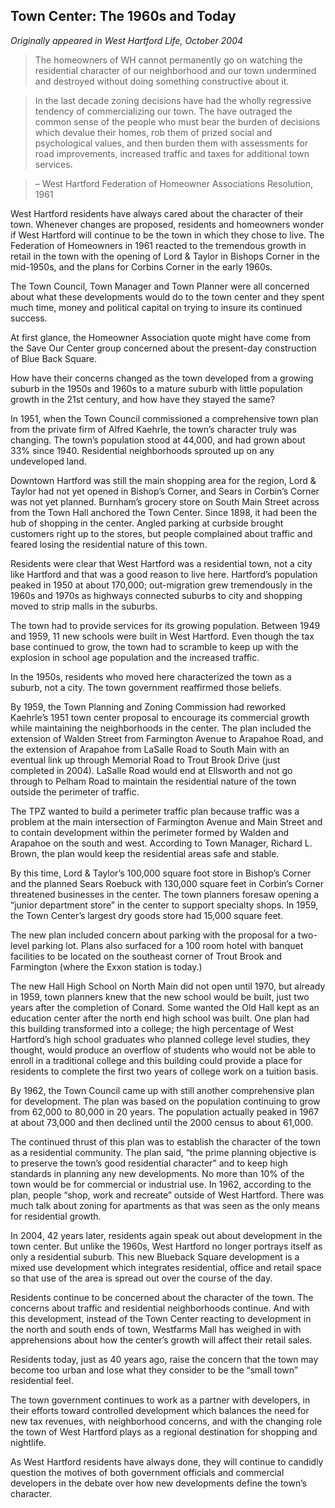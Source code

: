 ## Town Center: The 1960s and Today {-}

*Originally appeared in West Hartford Life, October 2004*

> The homeowners of WH cannot permanently go on watching the residential character of our neighborhood and our town undermined and destroyed without doing something constructive about it.

> In the last decade zoning decisions have had the wholly regressive tendency of commercializing our town. The have outraged the common sense of the people who must bear the burden of decisions which devalue their homes, rob them of prized social and psychological values, and then burden them with assessments for road improvements, increased traffic and taxes for additional town services.

> -- West Hartford Federation of Homeowner Associations Resolution, 1961

West Hartford residents have always cared about the character of their town. Whenever changes are proposed, residents and homeowners wonder if West Hartford will continue to be the town in which they chose to live. The Federation of Homeowners in 1961 reacted to the tremendous growth in retail in the town with the opening of Lord & Taylor in Bishops Corner in the mid-1950s, and the plans for Corbins Corner in the early 1960s.

The Town Council, Town Manager and Town Planner were all concerned about what these developments would do to the town center and they spent much time, money and political capital on trying to insure its continued success.

At first glance, the Homeowner Association quote might have come from the Save Our Center group concerned about the present-day construction of Blue Back Square.

How have their concerns changed as the town developed from a growing suburb in the 1950s and 1960s to a mature suburb with little population growth in the 21st century, and how have they stayed the same?

In 1951, when the Town Council commissioned a comprehensive town plan from the private firm of Alfred Kaehrle, the town’s character truly was changing. The town’s population stood at 44,000, and had grown about 33% since 1940. Residential neighborhoods sprouted up on any undeveloped land.

Downtown Hartford was still the main shopping area for the region, Lord & Taylor had not yet opened in Bishop’s Corner, and Sears in Corbin’s Corner was not yet planned. Burnham’s grocery store on South Main Street across from the Town Hall anchored the Town Center. Since 1898, it had been the hub of shopping in the center. Angled parking at curbside brought customers right up to the stores, but people complained about traffic and feared losing the residential nature of this town.

Residents were clear that West Hartford was a residential town, not a city like Hartford and that was a good reason to live here. Hartford’s population peaked in 1950 at about 170,000; out-migration grew tremendously in the 1960s and 1970s as highways connected suburbs to city and shopping moved to strip malls in the suburbs.

The town had to provide services for its growing population. Between 1949 and 1959, 11 new schools were built in West Hartford. Even though the tax base continued to grow, the town had to scramble to keep up with the explosion in school age population and the increased traffic.

In the 1950s, residents who moved here characterized the town as a suburb, not a city. The town government reaffirmed those beliefs.

By 1959, the Town Planning and Zoning Commission had reworked Kaehrle’s 1951 town center proposal to encourage its commercial growth while maintaining the neighborhoods in the center. The plan included the extension of Walden Street from Farmington Avenue to Arapahoe Road, and the extension of Arapahoe from LaSalle Road to South Main with an eventual link up through Memorial Road to Trout Brook Drive (just completed in 2004). LaSalle Road would end at Ellsworth and not go through to Pelham Road to maintain the residential nature of the town outside the perimeter of traffic.

The TPZ wanted to build a perimeter traffic plan because traffic was a problem at the main intersection of Farmington Avenue and Main Street and to contain development within the perimeter formed by Walden and Arapahoe on the south and west. According to Town Manager, Richard L. Brown, the plan would keep the residential areas safe and stable.

By this time, Lord & Taylor’s 100,000 square foot store in Bishop’s Corner and the planned Sears Roebuck with 130,000 square feet in Corbin’s Corner threatened businesses in the center. The town planners foresaw opening a “junior department store” in the center to support specialty shops. In 1959, the Town Center’s largest dry goods store had 15,000 square feet.

The new plan included concern about parking with the proposal for a two-level parking lot. Plans also surfaced for a 100 room hotel with banquet facilities to be located on the southeast corner of Trout Brook and Farmington (where the Exxon station is today.)

The new Hall High School on North Main did not open until 1970, but already in 1959, town planners knew that the new school would be built, just two years after the completion of Conard. Some wanted the Old Hall kept as an education center after the north end high school was built. One plan had this building transformed into a college; the high percentage of West Hartford’s high school graduates who planned college level studies, they thought, would produce an overflow of students who would not be able to enroll in a traditional college and this building could provide a place for residents to complete the first two years of college work on a tuition basis.

By 1962, the Town Council came up with still another comprehensive plan for development. The plan was based on the population continuing to grow from 62,000 to 80,000 in 20 years. The population actually peaked in 1967 at about 73,000 and then declined until the 2000 census to about 61,000.

The continued thrust of this plan was to establish the character of the town as a residential community. The plan said, “the prime planning objective is to preserve the town’s good residential character” and to keep high standards in planning any new developments. No more than 10% of the town would be for commercial or industrial use. In 1962, according to the plan, people “shop, work and recreate” outside of West Hartford. There was much talk about zoning for apartments as that was seen as the only means for residential growth.

In 2004, 42 years later, residents again speak out about development in the town center. But unlike the 1960s, West Hartford no longer portrays itself as only a residential suburb. This new Blueback Square development is a mixed use development which integrates residential, office and retail space so that use of the area is spread out over the course of the day.

Residents continue to be concerned about the character of the town. The concerns about traffic and residential neighborhoods continue. And with this development, instead of the Town Center reacting to development in the north and south ends of town, Westfarms Mall has weighed in with apprehensions about how the center’s growth will affect their retail sales.

Residents today, just as 40 years ago, raise the concern that the town may become too urban and lose what they consider to be the “small town” residential feel.

The town government continues to work as a partner with developers, in their efforts toward controlled development which balances the need for new tax revenues, with neighborhood concerns, and with the changing role the town of West Hartford plays as a regional destination for shopping and nightlife.

As West Hartford residents have always done, they will continue to candidly question the motives of both government officials and commercial developers in the debate over how new developments define the town’s character.
